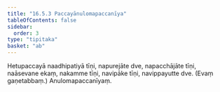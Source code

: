 ```yaml
---
title: "16.5.3 Paccayānulomapaccanīya"
tableOfContents: false
sidebar:
  order: 3
type: "tipitaka"
basket: "ab"
---
```



<DynamicBreadcrumb />

<Division number="34">

<Paragraph number="2339">
Hetupaccayā naadhipatiyā tīṇi, napurejāte dve, napacchājāte tīṇi, naāsevane ekaṃ, nakamme tīṇi, navipāke tīṇi, navippayutte dve. (Evaṃ gaṇetabbaṃ.)

</Paragraph>
</Division>

<Paragraph number="2340" type="center">
Anulomapaccanīyaṃ.
</Paragraph>